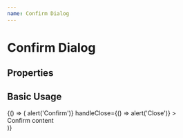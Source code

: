 ```yaml
---
name: Confirm Dialog
---
```




# Confirm Dialog

## Properties

<PropsTable of={ConfirmDialogComponent} />

## Basic Usage

<Playground>
  <DoczWrapper>
    {() => (
      <ConfirmDialogComponent
        title="Confirm example"
        onConfirm={() => alert('Confirm')}
        handleClose={() => alert('Close')}
      >
        <div>Confirm content</div>
      </ConfirmDialogComponent>
    )}
  </DoczWrapper>
</Playground>
